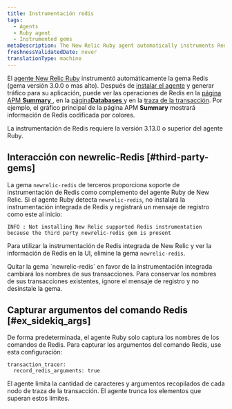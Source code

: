 ```yaml
---
title: Instrumentación redis
tags:
  - Agents
  - Ruby agent
  - Instrumented gems
metaDescription: The New Relic Ruby agent automatically instruments Redis tasks.
freshnessValidatedDate: never
translationType: machine
---
```


El [agente New Relic Ruby](/docs/agents/ruby-agent/getting-started/new-relic-ruby) instrumentó automáticamente la gema Redis (gema versión 3.0.0 o mas alto). Después de [instalar el agente](/docs/agents/ruby-agent/installation-configuration/ruby-agent-installation) y generar tráfico para su aplicación, puede ver las operaciones de Redis en la [página APM <DoNotTranslate>**Summary**</DoNotTranslate> ](/docs/apm/applications-menu/monitoring/apm-overview-page), en la [página<DoNotTranslate>**Databases**</DoNotTranslate> ](/docs/apm/applications-menu/monitoring/databases-slow-queries-page)y en la [traza de la transacción](/docs/apm/transactions/transaction-traces/transaction-traces). Por ejemplo, el gráfico principal de la página APM <DoNotTranslate>**Summary**</DoNotTranslate> mostrará información de Redis codificada por colores.

<Callout variant="tip">
  La instrumentación de Redis requiere la versión 3.13.0 o superior del agente Ruby.
</Callout>

## Interacción con newrelic-Redis [#third-party-gems]

La gema `newrelic-redis` de terceros proporciona soporte de instrumentación de Redis como complemento del agente Ruby de New Relic. Si el agente Ruby detecta `newrelic-redis`, no instalará la instrumentación integrada de Redis y registrará un mensaje de registro como este al inicio:

```
INFO : Not installing New Relic supported Redis instrumentation because the third party newrelic-redis gem is present
```

Para utilizar la instrumentación de Redis integrada de New Relic y ver la información de Redis en la UI, elimine la gema `newrelic-redis`.

<Callout variant="important">
  Quitar la gema `newrelic-redis` en favor de la instrumentación integrada cambiará los nombres de sus transacciones. Para conservar los nombres de sus transacciones existentes, ignore el mensaje de registro y no desinstale la gema.
</Callout>

## Capturar argumentos del comando Redis [#ex_sidekiq_args]

De forma predeterminada, el agente Ruby solo captura los nombres de los comandos de Redis. Para capturar los argumentos del comando Redis, use esta configuración:

```
transaction_tracer:
  record_redis_arguments: true
```

El agente limita la cantidad de caracteres y argumentos recopilados de cada nodo de traza de la transacción. El agente trunca los elementos que superan estos límites.